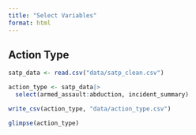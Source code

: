 ```yaml
---
title: "Select Variables"
format: html
---
```


## Action Type

```r
satp_data <- read.csv("data/satp_clean.csv")

action_type <- satp_data|>
  select(armed_assault:abduction, incident_summary)

write_csv(action_type, "data/action_type.csv")

glimpse(action_type)
```